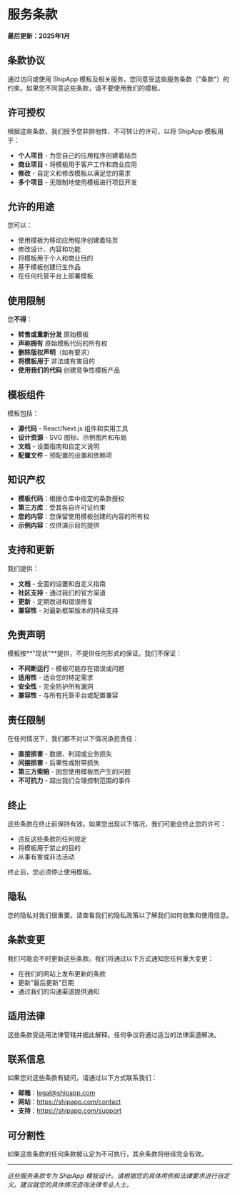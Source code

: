# 服务条款

**最后更新：2025年1月**

## 条款协议

通过访问或使用 ShipApp 模板及相关服务，您同意受这些服务条款（"条款"）的约束。如果您不同意这些条款，请不要使用我们的模板。

## 许可授权

根据这些条款，我们授予您非排他性、不可转让的许可，以将 ShipApp 模板用于：

- **个人项目** - 为您自己的应用程序创建着陆页
- **商业项目** - 将模板用于客户工作和商业应用
- **修改** - 自定义和修改模板以满足您的需求
- **多个项目** - 无限制地使用模板进行项目开发

## 允许的用途

您可以：

- 使用模板为移动应用程序创建着陆页
- 修改设计、内容和功能
- 将模板用于个人和商业目的
- 基于模板创建衍生作品
- 在任何托管平台上部署模板

## 使用限制

您**不得**：

- **转售或重新分发** 原始模板
- **声称拥有** 原始模板代码的所有权
- **删除版权声明**（如有要求）
- **将模板用于** 非法或有害目的
- **使用我们的代码** 创建竞争性模板产品

## 模板组件

模板包括：

- **源代码** - React/Next.js 组件和实用工具
- **设计资源** - SVG 图标、示例图片和布局
- **文档** - 设置指南和自定义说明
- **配置文件** - 预配置的设置和依赖项

## 知识产权

- **模板代码**：根据仓库中指定的条款授权
- **第三方库**：受其各自许可证约束
- **您的内容**：您保留使用模板创建的内容的所有权
- **示例内容**：仅供演示目的提供

## 支持和更新

我们提供：

- **文档** - 全面的设置和自定义指南
- **社区支持** - 通过我们的官方渠道
- **更新** - 定期改进和错误修复
- **兼容性** - 对最新框架版本的持续支持

## 免责声明

模板按**"现状"**提供，不提供任何形式的保证。我们不保证：

- **不间断运行** - 模板可能存在错误或问题
- **适用性** - 适合您的特定需求
- **安全性** - 完全防护所有漏洞
- **兼容性** - 与所有托管平台或配置兼容

## 责任限制

在任何情况下，我们都不对以下情况承担责任：

- **直接损害** - 数据、利润或业务损失
- **间接损害** - 后果性或附带损失
- **第三方索赔** - 因您使用模板而产生的问题
- **不可抗力** - 超出我们合理控制范围的事件

## 终止

这些条款在终止前保持有效。如果您出现以下情况，我们可能会终止您的许可：

- 违反这些条款的任何规定
- 将模板用于禁止的目的
- 从事有害或非法活动

终止后，您必须停止使用模板。

## 隐私

您的隐私对我们很重要。请查看我们的隐私政策以了解我们如何收集和使用信息。

## 条款变更

我们可能会不时更新这些条款。我们将通过以下方式通知您任何重大变更：

- 在我们的网站上发布更新的条款
- 更新"最后更新"日期
- 通过我们的沟通渠道提供通知

## 适用法律

这些条款受适用法律管辖并据此解释。任何争议将通过适当的法律渠道解决。

## 联系信息

如果您对这些条款有疑问，请通过以下方式联系我们：

- **邮箱**：legal@shipapp.com
- **网站**：https://shipapp.com/contact
- **支持**：https://shipapp.com/support

## 可分割性

如果这些条款的任何条款被认定为不可执行，其余条款将继续完全有效。

---

*这些服务条款专为 ShipApp 模板设计。请根据您的具体用例和法律要求进行自定义。建议就您的具体情况咨询法律专业人士。*

